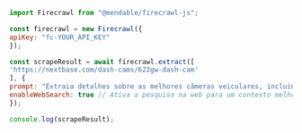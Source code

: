 ```js Node
import Firecrawl from "@mendable/firecrawl-js";

const firecrawl = new Firecrawl({
apiKey: "fc-YOUR_API_KEY"
});

const scrapeResult = await firecrawl.extract([
'https://nextbase.com/dash-cams/622gw-dash-cam'
], {
prompt: "Extraia detalhes sobre as melhores câmeras veiculares, incluindo preços, recursos, prós e contras e avaliações.",
enableWebSearch: true // Ativa a pesquisa na web para um contexto melhor
});

console.log(scrapeResult);
```

